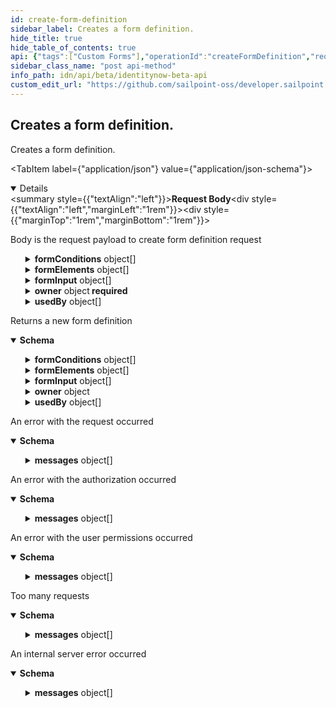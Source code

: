 ```yaml
---
id: create-form-definition
sidebar_label: Creates a form definition.
hide_title: true
hide_table_of_contents: true
api: {"tags":["Custom Forms"],"operationId":"createFormDefinition","requestBody":{"description":"Body is the request payload to create form definition request","content":{"application/json":{"schema":{"properties":{"description":{"description":"Description is the form definition description","example":"My form description","maxLength":2000,"minLength":0,"type":"string","x-go-name":"Description"},"formConditions":{"description":"FormConditions is the conditional logic that modify the form dynamically modify the form as the recipient is interacting out the form","items":{"description":"FormCondition represent a form conditional","properties":{"effects":{"description":"Effects is a list of effects","items":{"description":"ConditionEffect is the effect produced by a condition","properties":{"config":{"additionalProperties":{},"description":"Config is a arbitrary map that holds a configuration based on EffectType","example":{},"type":"object","x-go-name":"Config"},"effectType":{"description":"EffectType is the type of effect to perform when the conditions are evaluated for this logic block\nHIDE ConditionEffectTypeHide  ConditionEffectTypeHide disables validations\nSHOW ConditionEffectTypeShow  ConditionEffectTypeShow enables validations\nDISABLE ConditionEffectTypeDisable  ConditionEffectTypeDisable disables validations\nENABLE ConditionEffectTypeEnable  ConditionEffectTypeEnable enables validations\nREQUIRE ConditionEffectTypeRequire\nOPTIONAL ConditionEffectTypeOptional\nSUBMIT_MESSAGE ConditionEffectTypeSubmitMessage\nSUBMIT_NOTIFICATION ConditionEffectTypeSubmitNotification\nSET_DEFAULT_VALUE ConditionEffectTypeSetDefaultValue  ConditionEffectTypeSetDefaultValue is ignored on purpose","enum":["HIDE","SHOW","DISABLE","ENABLE","REQUIRE","OPTIONAL","SUBMIT_MESSAGE","SUBMIT_NOTIFICATION","SET_DEFAULT_VALUE"],"example":"HIDE","type":"string","x-go-enum-desc":"HIDE ConditionEffectTypeHide  ConditionEffectTypeHide disables validations\nSHOW ConditionEffectTypeShow  ConditionEffectTypeShow enables validations\nDISABLE ConditionEffectTypeDisable  ConditionEffectTypeDisable disables validations\nENABLE ConditionEffectTypeEnable  ConditionEffectTypeEnable enables validations\nREQUIRE ConditionEffectTypeRequire\nOPTIONAL ConditionEffectTypeOptional\nSUBMIT_MESSAGE ConditionEffectTypeSubmitMessage\nSUBMIT_NOTIFICATION ConditionEffectTypeSubmitNotification\nSET_DEFAULT_VALUE ConditionEffectTypeSetDefaultValue  ConditionEffectTypeSetDefaultValue is ignored on purpose","x-go-name":"EffectType"}},"type":"object","x-go-package":"github.com/sailpoint/sp-forms/domain"},"type":"array","x-go-name":"Effects"},"ruleOperator":{"description":"RuleOperator is a ConditionRuleLogicalOperatorType value\nAND ConditionRuleLogicalOperatorTypeAnd\nOR ConditionRuleLogicalOperatorTypeOr","enum":["AND","OR"],"example":"AND","type":"string","x-go-enum-desc":"AND ConditionRuleLogicalOperatorTypeAnd\nOR ConditionRuleLogicalOperatorTypeOr","x-go-name":"RuleOperator"},"rules":{"description":"Rules is a list of rules","items":{"properties":{"operator":{"description":"Operator is a ConditionRuleComparisonOperatorType value\nEQ ConditionRuleComparisonOperatorTypeEquals  ConditionRuleComparisonOperatorTypeEquals is a comparison operator, the source and target are compared for equality\nNE ConditionRuleComparisonOperatorTypeNotEquals  ConditionRuleComparisonOperatorTypeNotEquals is a comparison operator, the source and target are compared for the opposite of equality\nCO ConditionRuleComparisonOperatorTypeContains  ConditionRuleComparisonOperatorTypeContains is a comparison operator, the source is searched to see if it contains the value\nNOT_CO ConditionRuleComparisonOperatorTypeNotContains\nIN ConditionRuleComparisonOperatorTypeIncludes  ConditionRuleComparisonOperatorTypeIncludes is a comparison operator, the source will be searched if it equals any of the values\nNOT_IN ConditionRuleComparisonOperatorTypeNotIncludes\nEM ConditionRuleComparisonOperatorTypeEmpty\nNOT_EM ConditionRuleComparisonOperatorTypeNotEmpty\nSW ConditionRuleComparisonOperatorTypeStartsWith  ConditionRuleComparisonOperatorTypeStartsWith checks if a string starts with another substring of the same string, this operator is case-sensitive\nNOT_SW ConditionRuleComparisonOperatorTypeNotStartsWith\nEW ConditionRuleComparisonOperatorTypeEndsWith  ConditionRuleComparisonOperatorTypeEndsWith checks if a string ends with another substring of the same string, this operator is case-sensitive\nNOT_EW ConditionRuleComparisonOperatorTypeNotEndsWith","enum":["EQ","NE","CO","NOT_CO","IN","NOT_IN","EM","NOT_EM","SW","NOT_SW","EW","NOT_EW"],"example":"EQ","type":"string","x-go-enum-desc":"EQ ConditionRuleComparisonOperatorTypeEquals  ConditionRuleComparisonOperatorTypeEquals is a comparison operator, the source and target are compared for equality\nNE ConditionRuleComparisonOperatorTypeNotEquals  ConditionRuleComparisonOperatorTypeNotEquals is a comparison operator, the source and target are compared for the opposite of equality\nCO ConditionRuleComparisonOperatorTypeContains  ConditionRuleComparisonOperatorTypeContains is a comparison operator, the source is searched to see if it contains the value\nNOT_CO ConditionRuleComparisonOperatorTypeNotContains\nIN ConditionRuleComparisonOperatorTypeIncludes  ConditionRuleComparisonOperatorTypeIncludes is a comparison operator, the source will be searched if it equals any of the values\nNOT_IN ConditionRuleComparisonOperatorTypeNotIncludes\nEM ConditionRuleComparisonOperatorTypeEmpty\nNOT_EM ConditionRuleComparisonOperatorTypeNotEmpty\nSW ConditionRuleComparisonOperatorTypeStartsWith  ConditionRuleComparisonOperatorTypeStartsWith checks if a string starts with another substring of the same string, this operator is case-sensitive\nNOT_SW ConditionRuleComparisonOperatorTypeNotStartsWith\nEW ConditionRuleComparisonOperatorTypeEndsWith  ConditionRuleComparisonOperatorTypeEndsWith checks if a string ends with another substring of the same string, this operator is case-sensitive\nNOT_EW ConditionRuleComparisonOperatorTypeNotEndsWith","x-go-name":"Operator"},"source":{"description":"Source, if the sourceType is ConditionRuleSourceTypeInput then the source type is the name of the form input to accept. While if the sourceType is ConditionRuleSourceTypeElement\nthen source is the name of a technical key of an element to retrieve its value","example":"department","type":"string","x-go-name":"Source"},"sourceType":{"description":"SourceType defines what type of object is being selected. Either a reference to a form input (by input name), or a form element (by technical key)\nINPUT ConditionRuleSourceTypeInput\nELEMENT ConditionRuleSourceTypeElement","enum":["INPUT","ELEMENT"],"example":"ELEMENT","type":"string","x-go-enum-desc":"INPUT ConditionRuleSourceTypeInput\nELEMENT ConditionRuleSourceTypeElement","x-go-name":"SourceType"},"value":{"description":"Value is the value based on the ValueType","example":"Engineering","x-go-name":"Value"},"valueType":{"description":"ValueType is a ConditionRuleValueType type\nSTRING ConditionRuleValueTypeString  ConditionRuleValueTypeString the value field is a static string\nSTRING_LIST ConditionRuleValueTypeStringList  ConditionRuleValueTypeStringList the value field is an array of string values\nINPUT ConditionRuleValueTypeInput  ConditionRuleValueTypeInput the value field is a reference to a form input by\nELEMENT ConditionRuleValueTypeElement  ConditionRuleValueTypeElement the value field is a reference to form element (by technical key)\nLIST ConditionRuleValueTypeList\nBOOLEAN ConditionRuleValueTypeBoolean","enum":["STRING","STRING_LIST","INPUT","ELEMENT","LIST","BOOLEAN"],"example":"STRING","type":"string","x-go-enum-desc":"STRING ConditionRuleValueTypeString  ConditionRuleValueTypeString the value field is a static string\nSTRING_LIST ConditionRuleValueTypeStringList  ConditionRuleValueTypeStringList the value field is an array of string values\nINPUT ConditionRuleValueTypeInput  ConditionRuleValueTypeInput the value field is a reference to a form input by\nELEMENT ConditionRuleValueTypeElement  ConditionRuleValueTypeElement the value field is a reference to form element (by technical key)\nLIST ConditionRuleValueTypeList\nBOOLEAN ConditionRuleValueTypeBoolean","x-go-name":"ValueType"}},"type":"object","x-go-package":"github.com/sailpoint/sp-forms/domain"},"type":"array","x-go-name":"Rules"}},"type":"object","x-go-package":"github.com/sailpoint/sp-forms/domain"},"type":"array","x-go-name":"FormConditions"},"formElements":{"description":"FormElements is a list of nested form elements","items":{"properties":{"config":{"additionalProperties":{},"description":"Config is a config object","example":{"label":"Department"},"type":"object","x-go-name":"Config"},"elementType":{"description":"ElementType is a FormElementType value\nTEXT FormElementTypeText\nTOGGLE FormElementTypeToggle\nTEXTAREA FormElementTypeTextArea\nHIDDEN FormElementTypeHidden\nPHONE FormElementTypePhone\nEMAIL FormElementTypeEmail\nSELECT FormElementTypeSelect\nDATE FormElementTypeDate\nSECTION FormElementTypeSection\nCOLUMNS FormElementTypeColumns","enum":["TEXT","TOGGLE","TEXTAREA","HIDDEN","PHONE","EMAIL","SELECT","DATE","SECTION","COLUMNS"],"example":"TEXT","type":"string","x-go-enum-desc":"TEXT FormElementTypeText\nTOGGLE FormElementTypeToggle\nTEXTAREA FormElementTypeTextArea\nHIDDEN FormElementTypeHidden\nPHONE FormElementTypePhone\nEMAIL FormElementTypeEmail\nSELECT FormElementTypeSelect\nDATE FormElementTypeDate\nSECTION FormElementTypeSection\nCOLUMNS FormElementTypeColumns","x-go-name":"ElementType"},"id":{"description":"ID is a form element identifier","example":"00000000-0000-0000-0000-000000000000","type":"string","x-go-name":"ID"},"key":{"description":"Key is the technical key","example":"department","type":"string","x-go-name":"Key"},"validations":{"description":"FormElementValidationsSet is a set of FormElementValidation items","example":[{"validationType":"REQUIRED"}],"type":"object","x-go-package":"github.com/sailpoint/sp-forms/domain"}},"type":"object","x-go-package":"github.com/sailpoint/sp-forms/domain"},"type":"array","x-go-name":"FormElements"},"formInput":{"description":"FormInput is a list of form inputs that are required when creating a form-instance object","items":{"properties":{"description":{"description":"Description is the description for this form input value","example":"A single dynamic scalar value (i.e. number, string, date, etc.) that can be passed into the form for use in conditional logic","type":"string","x-go-name":"Description"},"id":{"description":"ID is a unique identifier","example":"00000000-0000-0000-0000-000000000000","type":"string","x-go-name":"ID"},"label":{"description":"Label is the name for this form input value","example":"input1","type":"string","x-go-name":"Label"},"type":{"description":"Type is a FormDefinitionInputType value\nSTRING FormDefinitionInputTypeString","enum":["STRING"],"example":"STRING","type":"string","x-go-enum-desc":"STRING FormDefinitionInputTypeString","x-go-name":"Type"}},"type":"object","x-go-package":"github.com/sailpoint/sp-forms/domain"},"type":"array","x-go-name":"FormInput"},"name":{"description":"Name is the form definition name","example":"My form","maxLength":255,"type":"string","x-go-name":"Name"},"owner":{"properties":{"id":{"description":"ID is a unique identifier","example":"00000000-0000-0000-0000-000000000000","type":"string","x-go-name":"ID"},"type":{"description":"Type is a FormOwnerType value\nIDENTITY FormOwnerTypeIdentity","enum":["IDENTITY"],"example":"IDENTITY","type":"string","x-go-enum-desc":"IDENTITY FormOwnerTypeIdentity","x-go-name":"Type"}},"type":"object","x-go-package":"github.com/sailpoint/sp-forms/domain"},"usedBy":{"description":"UsedBy is a list of objects where when any system uses a particular form it reaches out to the form service to record it is currently being used","items":{"properties":{"id":{"description":"ID is a unique identifier","example":"00000000-0000-0000-0000-000000000000","type":"string","x-go-name":"ID"},"type":{"description":"Type is a FormUsedByType value\nWORKFLOW FormUsedByTypeWorkflow\nSOURCE FormUsedByTypeSource","enum":["WORKFLOW","SOURCE"],"example":"WORKFLOW","type":"string","x-go-enum-desc":"WORKFLOW FormUsedByTypeWorkflow\nSOURCE FormUsedByTypeSource","x-go-name":"Type"}},"type":"object","x-go-package":"github.com/sailpoint/sp-forms/domain"},"type":"array","x-go-name":"UsedBy"}},"required":["name","owner"],"type":"object","x-go-package":"github.com/sailpoint/sp-forms/domain"},"example":{"name":"my form","description":"my form description","owner":{"type":"IDENTITY","id":"00000000-0000-0000-0000-000000000000"}}}},"required":false},"responses":{"201":{"description":"Returns a new form definition","content":{"application/json":{"schema":{"properties":{"created":{"description":"Created is the date the form definition was created","example":"2023-07-12T20:14:57.74486Z","format":"date-time","type":"string","x-go-name":"Created"},"description":{"description":"Description is the form definition description","example":"My form description","type":"string","x-go-name":"Description"},"formConditions":{"description":"FormConditions is the conditional logic that modify the form dynamically modify the form as the recipient is interacting out the form","items":{"description":"FormCondition represent a form conditional","properties":{"effects":{"description":"Effects is a list of effects","items":{"description":"ConditionEffect is the effect produced by a condition","properties":{"config":{"additionalProperties":{},"description":"Config is a arbitrary map that holds a configuration based on EffectType","example":{},"type":"object","x-go-name":"Config"},"effectType":{"description":"EffectType is the type of effect to perform when the conditions are evaluated for this logic block\nHIDE ConditionEffectTypeHide  ConditionEffectTypeHide disables validations\nSHOW ConditionEffectTypeShow  ConditionEffectTypeShow enables validations\nDISABLE ConditionEffectTypeDisable  ConditionEffectTypeDisable disables validations\nENABLE ConditionEffectTypeEnable  ConditionEffectTypeEnable enables validations\nREQUIRE ConditionEffectTypeRequire\nOPTIONAL ConditionEffectTypeOptional\nSUBMIT_MESSAGE ConditionEffectTypeSubmitMessage\nSUBMIT_NOTIFICATION ConditionEffectTypeSubmitNotification\nSET_DEFAULT_VALUE ConditionEffectTypeSetDefaultValue  ConditionEffectTypeSetDefaultValue is ignored on purpose","enum":["HIDE","SHOW","DISABLE","ENABLE","REQUIRE","OPTIONAL","SUBMIT_MESSAGE","SUBMIT_NOTIFICATION","SET_DEFAULT_VALUE"],"example":"HIDE","type":"string","x-go-enum-desc":"HIDE ConditionEffectTypeHide  ConditionEffectTypeHide disables validations\nSHOW ConditionEffectTypeShow  ConditionEffectTypeShow enables validations\nDISABLE ConditionEffectTypeDisable  ConditionEffectTypeDisable disables validations\nENABLE ConditionEffectTypeEnable  ConditionEffectTypeEnable enables validations\nREQUIRE ConditionEffectTypeRequire\nOPTIONAL ConditionEffectTypeOptional\nSUBMIT_MESSAGE ConditionEffectTypeSubmitMessage\nSUBMIT_NOTIFICATION ConditionEffectTypeSubmitNotification\nSET_DEFAULT_VALUE ConditionEffectTypeSetDefaultValue  ConditionEffectTypeSetDefaultValue is ignored on purpose","x-go-name":"EffectType"}},"type":"object","x-go-package":"github.com/sailpoint/sp-forms/domain"},"type":"array","x-go-name":"Effects"},"ruleOperator":{"description":"RuleOperator is a ConditionRuleLogicalOperatorType value\nAND ConditionRuleLogicalOperatorTypeAnd\nOR ConditionRuleLogicalOperatorTypeOr","enum":["AND","OR"],"example":"AND","type":"string","x-go-enum-desc":"AND ConditionRuleLogicalOperatorTypeAnd\nOR ConditionRuleLogicalOperatorTypeOr","x-go-name":"RuleOperator"},"rules":{"description":"Rules is a list of rules","items":{"properties":{"operator":{"description":"Operator is a ConditionRuleComparisonOperatorType value\nEQ ConditionRuleComparisonOperatorTypeEquals  ConditionRuleComparisonOperatorTypeEquals is a comparison operator, the source and target are compared for equality\nNE ConditionRuleComparisonOperatorTypeNotEquals  ConditionRuleComparisonOperatorTypeNotEquals is a comparison operator, the source and target are compared for the opposite of equality\nCO ConditionRuleComparisonOperatorTypeContains  ConditionRuleComparisonOperatorTypeContains is a comparison operator, the source is searched to see if it contains the value\nNOT_CO ConditionRuleComparisonOperatorTypeNotContains\nIN ConditionRuleComparisonOperatorTypeIncludes  ConditionRuleComparisonOperatorTypeIncludes is a comparison operator, the source will be searched if it equals any of the values\nNOT_IN ConditionRuleComparisonOperatorTypeNotIncludes\nEM ConditionRuleComparisonOperatorTypeEmpty\nNOT_EM ConditionRuleComparisonOperatorTypeNotEmpty\nSW ConditionRuleComparisonOperatorTypeStartsWith  ConditionRuleComparisonOperatorTypeStartsWith checks if a string starts with another substring of the same string, this operator is case-sensitive\nNOT_SW ConditionRuleComparisonOperatorTypeNotStartsWith\nEW ConditionRuleComparisonOperatorTypeEndsWith  ConditionRuleComparisonOperatorTypeEndsWith checks if a string ends with another substring of the same string, this operator is case-sensitive\nNOT_EW ConditionRuleComparisonOperatorTypeNotEndsWith","enum":["EQ","NE","CO","NOT_CO","IN","NOT_IN","EM","NOT_EM","SW","NOT_SW","EW","NOT_EW"],"example":"EQ","type":"string","x-go-enum-desc":"EQ ConditionRuleComparisonOperatorTypeEquals  ConditionRuleComparisonOperatorTypeEquals is a comparison operator, the source and target are compared for equality\nNE ConditionRuleComparisonOperatorTypeNotEquals  ConditionRuleComparisonOperatorTypeNotEquals is a comparison operator, the source and target are compared for the opposite of equality\nCO ConditionRuleComparisonOperatorTypeContains  ConditionRuleComparisonOperatorTypeContains is a comparison operator, the source is searched to see if it contains the value\nNOT_CO ConditionRuleComparisonOperatorTypeNotContains\nIN ConditionRuleComparisonOperatorTypeIncludes  ConditionRuleComparisonOperatorTypeIncludes is a comparison operator, the source will be searched if it equals any of the values\nNOT_IN ConditionRuleComparisonOperatorTypeNotIncludes\nEM ConditionRuleComparisonOperatorTypeEmpty\nNOT_EM ConditionRuleComparisonOperatorTypeNotEmpty\nSW ConditionRuleComparisonOperatorTypeStartsWith  ConditionRuleComparisonOperatorTypeStartsWith checks if a string starts with another substring of the same string, this operator is case-sensitive\nNOT_SW ConditionRuleComparisonOperatorTypeNotStartsWith\nEW ConditionRuleComparisonOperatorTypeEndsWith  ConditionRuleComparisonOperatorTypeEndsWith checks if a string ends with another substring of the same string, this operator is case-sensitive\nNOT_EW ConditionRuleComparisonOperatorTypeNotEndsWith","x-go-name":"Operator"},"source":{"description":"Source, if the sourceType is ConditionRuleSourceTypeInput then the source type is the name of the form input to accept. While if the sourceType is ConditionRuleSourceTypeElement\nthen source is the name of a technical key of an element to retrieve its value","example":"department","type":"string","x-go-name":"Source"},"sourceType":{"description":"SourceType defines what type of object is being selected. Either a reference to a form input (by input name), or a form element (by technical key)\nINPUT ConditionRuleSourceTypeInput\nELEMENT ConditionRuleSourceTypeElement","enum":["INPUT","ELEMENT"],"example":"ELEMENT","type":"string","x-go-enum-desc":"INPUT ConditionRuleSourceTypeInput\nELEMENT ConditionRuleSourceTypeElement","x-go-name":"SourceType"},"value":{"description":"Value is the value based on the ValueType","example":"Engineering","x-go-name":"Value"},"valueType":{"description":"ValueType is a ConditionRuleValueType type\nSTRING ConditionRuleValueTypeString  ConditionRuleValueTypeString the value field is a static string\nSTRING_LIST ConditionRuleValueTypeStringList  ConditionRuleValueTypeStringList the value field is an array of string values\nINPUT ConditionRuleValueTypeInput  ConditionRuleValueTypeInput the value field is a reference to a form input by\nELEMENT ConditionRuleValueTypeElement  ConditionRuleValueTypeElement the value field is a reference to form element (by technical key)\nLIST ConditionRuleValueTypeList\nBOOLEAN ConditionRuleValueTypeBoolean","enum":["STRING","STRING_LIST","INPUT","ELEMENT","LIST","BOOLEAN"],"example":"STRING","type":"string","x-go-enum-desc":"STRING ConditionRuleValueTypeString  ConditionRuleValueTypeString the value field is a static string\nSTRING_LIST ConditionRuleValueTypeStringList  ConditionRuleValueTypeStringList the value field is an array of string values\nINPUT ConditionRuleValueTypeInput  ConditionRuleValueTypeInput the value field is a reference to a form input by\nELEMENT ConditionRuleValueTypeElement  ConditionRuleValueTypeElement the value field is a reference to form element (by technical key)\nLIST ConditionRuleValueTypeList\nBOOLEAN ConditionRuleValueTypeBoolean","x-go-name":"ValueType"}},"type":"object","x-go-package":"github.com/sailpoint/sp-forms/domain"},"type":"array","x-go-name":"Rules"}},"type":"object","x-go-package":"github.com/sailpoint/sp-forms/domain"},"type":"array","x-go-name":"FormConditions"},"formElements":{"description":"FormElements is a list of nested form elements","items":{"properties":{"config":{"additionalProperties":{},"description":"Config is a config object","example":{"label":"Department"},"type":"object","x-go-name":"Config"},"elementType":{"description":"ElementType is a FormElementType value\nTEXT FormElementTypeText\nTOGGLE FormElementTypeToggle\nTEXTAREA FormElementTypeTextArea\nHIDDEN FormElementTypeHidden\nPHONE FormElementTypePhone\nEMAIL FormElementTypeEmail\nSELECT FormElementTypeSelect\nDATE FormElementTypeDate\nSECTION FormElementTypeSection\nCOLUMNS FormElementTypeColumns","enum":["TEXT","TOGGLE","TEXTAREA","HIDDEN","PHONE","EMAIL","SELECT","DATE","SECTION","COLUMNS"],"example":"TEXT","type":"string","x-go-enum-desc":"TEXT FormElementTypeText\nTOGGLE FormElementTypeToggle\nTEXTAREA FormElementTypeTextArea\nHIDDEN FormElementTypeHidden\nPHONE FormElementTypePhone\nEMAIL FormElementTypeEmail\nSELECT FormElementTypeSelect\nDATE FormElementTypeDate\nSECTION FormElementTypeSection\nCOLUMNS FormElementTypeColumns","x-go-name":"ElementType"},"id":{"description":"ID is a form element identifier","example":"00000000-0000-0000-0000-000000000000","type":"string","x-go-name":"ID"},"key":{"description":"Key is the technical key","example":"department","type":"string","x-go-name":"Key"},"validations":{"description":"FormElementValidationsSet is a set of FormElementValidation items","example":[{"validationType":"REQUIRED"}],"type":"object","x-go-package":"github.com/sailpoint/sp-forms/domain"}},"type":"object","x-go-package":"github.com/sailpoint/sp-forms/domain"},"type":"array","x-go-name":"FormElements"},"formInput":{"description":"FormInput is a list of form inputs that are required when creating a form-instance object","items":{"properties":{"description":{"description":"Description is the description for this form input value","example":"A single dynamic scalar value (i.e. number, string, date, etc.) that can be passed into the form for use in conditional logic","type":"string","x-go-name":"Description"},"id":{"description":"ID is a unique identifier","example":"00000000-0000-0000-0000-000000000000","type":"string","x-go-name":"ID"},"label":{"description":"Label is the name for this form input value","example":"input1","type":"string","x-go-name":"Label"},"type":{"description":"Type is a FormDefinitionInputType value\nSTRING FormDefinitionInputTypeString","enum":["STRING"],"example":"STRING","type":"string","x-go-enum-desc":"STRING FormDefinitionInputTypeString","x-go-name":"Type"}},"type":"object","x-go-package":"github.com/sailpoint/sp-forms/domain"},"type":"array","x-go-name":"FormInput"},"id":{"description":"FormDefinitionID is a unique guid identifying this form definition","example":"00000000-0000-0000-0000-000000000000","type":"string","x-go-name":"FormDefinitionID"},"modified":{"description":"Modified is the last date the form definition was modified","example":"2023-07-12T20:14:57.74486Z","format":"date-time","type":"string","x-go-name":"Modified"},"name":{"description":"Name is the form definition name","example":"My form","type":"string","x-go-name":"Name"},"owner":{"properties":{"id":{"description":"ID is a unique identifier","example":"00000000-0000-0000-0000-000000000000","type":"string","x-go-name":"ID"},"type":{"description":"Type is a FormOwnerType value\nIDENTITY FormOwnerTypeIdentity","enum":["IDENTITY"],"example":"IDENTITY","type":"string","x-go-enum-desc":"IDENTITY FormOwnerTypeIdentity","x-go-name":"Type"}},"type":"object","x-go-package":"github.com/sailpoint/sp-forms/domain"},"usedBy":{"description":"UsedBy is a list of objects where when any system uses a particular form it reaches out to the form service to record it is currently being used","items":{"properties":{"id":{"description":"ID is a unique identifier","example":"00000000-0000-0000-0000-000000000000","type":"string","x-go-name":"ID"},"type":{"description":"Type is a FormUsedByType value\nWORKFLOW FormUsedByTypeWorkflow\nSOURCE FormUsedByTypeSource","enum":["WORKFLOW","SOURCE"],"example":"WORKFLOW","type":"string","x-go-enum-desc":"WORKFLOW FormUsedByTypeWorkflow\nSOURCE FormUsedByTypeSource","x-go-name":"Type"}},"type":"object","x-go-package":"github.com/sailpoint/sp-forms/domain"},"type":"array","x-go-name":"UsedBy"}},"type":"object","x-go-package":"github.com/sailpoint/sp-forms/domain"}}}},"400":{"description":"An error with the request occurred","content":{"application/json":{"schema":{"type":"object","properties":{"detailCode":{"type":"string","x-go-name":"DetailCode"},"messages":{"type":"array","items":{"title":"ErrorMessage is the standard API error response message type.","type":"object","properties":{"locale":{"description":"Locale is the current Locale","example":"en-US","type":"string","x-go-name":"Locale"},"localeOrigin":{"description":"LocaleOrigin holds possible values of how the locale was selected","example":"DEFAULT","type":"string","x-go-name":"LocaleOrigin"},"text":{"description":"Text is the actual text of the error message","example":"This is an error","type":"string","x-go-name":"Text"}},"x-go-package":"github.com/sailpoint/atlas-go/atlas/web"},"x-go-name":"Messages"},"statusCode":{"type":"integer","format":"int64","x-go-name":"StatusCode"},"trackingId":{"type":"string","x-go-name":"TrackingID"}}}}}},"401":{"description":"An error with the authorization occurred","content":{"application/json":{"schema":{"type":"object","properties":{"detailCode":{"type":"string","x-go-name":"DetailCode"},"messages":{"type":"array","items":{"title":"ErrorMessage is the standard API error response message type.","type":"object","properties":{"locale":{"description":"Locale is the current Locale","example":"en-US","type":"string","x-go-name":"Locale"},"localeOrigin":{"description":"LocaleOrigin holds possible values of how the locale was selected","example":"DEFAULT","type":"string","x-go-name":"LocaleOrigin"},"text":{"description":"Text is the actual text of the error message","example":"This is an error","type":"string","x-go-name":"Text"}},"x-go-package":"github.com/sailpoint/atlas-go/atlas/web"},"x-go-name":"Messages"},"statusCode":{"type":"integer","format":"int64","x-go-name":"StatusCode"},"trackingId":{"type":"string","x-go-name":"TrackingID"}}}}}},"403":{"description":"An error with the user permissions occurred","content":{"application/json":{"schema":{"type":"object","properties":{"detailCode":{"type":"string","x-go-name":"DetailCode"},"messages":{"type":"array","items":{"title":"ErrorMessage is the standard API error response message type.","type":"object","properties":{"locale":{"description":"Locale is the current Locale","example":"en-US","type":"string","x-go-name":"Locale"},"localeOrigin":{"description":"LocaleOrigin holds possible values of how the locale was selected","example":"DEFAULT","type":"string","x-go-name":"LocaleOrigin"},"text":{"description":"Text is the actual text of the error message","example":"This is an error","type":"string","x-go-name":"Text"}},"x-go-package":"github.com/sailpoint/atlas-go/atlas/web"},"x-go-name":"Messages"},"statusCode":{"type":"integer","format":"int64","x-go-name":"StatusCode"},"trackingId":{"type":"string","x-go-name":"TrackingID"}}}}}},"429":{"description":"Too many requests","content":{"application/json":{"schema":{"title":"Error is the standard API error response type.","type":"object","properties":{"detailCode":{"description":"DetailCode is the text of the status code returned","example":"Internal Server Error","type":"string","x-go-name":"DetailCode"},"messages":{"type":"array","items":{"title":"ErrorMessage is the standard API error response message type.","type":"object","properties":{"locale":{"description":"Locale is the current Locale","example":"en-US","type":"string","x-go-name":"Locale"},"localeOrigin":{"description":"LocaleOrigin holds possible values of how the locale was selected","example":"DEFAULT","type":"string","x-go-name":"LocaleOrigin"},"text":{"description":"Text is the actual text of the error message","example":"This is an error","type":"string","x-go-name":"Text"}},"x-go-package":"github.com/sailpoint/atlas-go/atlas/web"},"x-go-name":"Messages"},"trackingId":{"description":"TrackingID is the request tracking unique identifier","example":"9cd03ef80e6a425eb6b11bdbb057cdb4","type":"string","x-go-name":"TrackingID"}},"x-go-package":"github.com/sailpoint/atlas-go/atlas/web"}}}},"500":{"description":"An internal server error occurred","content":{"application/json":{"schema":{"type":"object","properties":{"detailCode":{"type":"string","x-go-name":"DetailCode"},"messages":{"type":"array","items":{"title":"ErrorMessage is the standard API error response message type.","type":"object","properties":{"locale":{"description":"Locale is the current Locale","example":"en-US","type":"string","x-go-name":"Locale"},"localeOrigin":{"description":"LocaleOrigin holds possible values of how the locale was selected","example":"DEFAULT","type":"string","x-go-name":"LocaleOrigin"},"text":{"description":"Text is the actual text of the error message","example":"This is an error","type":"string","x-go-name":"Text"}},"x-go-package":"github.com/sailpoint/atlas-go/atlas/web"},"x-go-name":"Messages"},"statusCode":{"type":"integer","format":"int64","x-go-name":"StatusCode"},"trackingId":{"type":"string","x-go-name":"TrackingID"}}}}}}},"security":[{"oauth2":["sp:forms:manage"]}],"x-codegen-request-body-name":"Body","description":"Creates a form definition.","method":"post","path":"/form-definitions","servers":[{"url":"https://{tenant}.api.identitynow.com/beta","description":"This is the beta API server.","variables":{"tenant":{"default":"sailpoint","description":"This is the name of your tenant, typically your company's name."}}}],"securitySchemes":{"oauth2":{"type":"oauth2","description":"OAuth2 Bearer token (JWT). See [IdentityNow REST API Authentication](https://developer.sailpoint.com/idn/api/authentication) for more information.\n- Directions for generating a [personal access token](https://developer.sailpoint.com/idn/api/authentication#personal-access-tokens)\n- Directions using [client credentials flow](https://developer.sailpoint.com/idn/api/authentication#client-credentials-grant-flow)\n- Directions for using [authorization code flow](https://developer.sailpoint.com/idn/api/authentication#authorization-code-grant-flow)\n\nWhich authentication method should I choose?  See our [guide](https://developer.sailpoint.com/idn/api/authentication#which-oauth-20-grant-flow-should-i-use)\n\nLearn more about how to find your `tokenUrl` and `authorizationUrl` [in our docs](https://developer.sailpoint.com/idn/api/authentication#find-your-tenants-oauth-details)\n","flows":{"clientCredentials":{"tokenUrl":"https://tenant.api.identitynow.com/oauth/token","scopes":{"sp:scopes:default":"default scope","sp:scopes:all":"access to all scopes"}},"authorizationCode":{"authorizationUrl":"https://tenant.identitynow.com/oauth/authorize","tokenUrl":"https://tenant.api.identitynow.com/oauth/token","scopes":{"sp:scopes:default":"default scope","sp:scopes:all":"access to all scopes"}}}}},"jsonRequestBodyExample":{"description":"My form description","formConditions":[{"effects":[{"config":{},"effectType":"HIDE"}],"ruleOperator":"AND","rules":[{"operator":"EQ","source":"department","sourceType":"ELEMENT","value":"Engineering","valueType":"STRING"}]}],"formElements":[{"config":{"label":"Department"},"elementType":"TEXT","id":"00000000-0000-0000-0000-000000000000","key":"department","validations":[{"validationType":"REQUIRED"}]}],"formInput":[{"description":"A single dynamic scalar value (i.e. number, string, date, etc.) that can be passed into the form for use in conditional logic","id":"00000000-0000-0000-0000-000000000000","label":"input1","type":"STRING"}],"name":"My form","owner":{"id":"00000000-0000-0000-0000-000000000000","type":"IDENTITY"},"usedBy":[{"id":"00000000-0000-0000-0000-000000000000","type":"WORKFLOW"}]},"info":{"title":"IdentityNow Beta API","description":"Use these APIs to interact with the IdentityNow platform to achieve repeatable, automated processes with greater scalability. These APIs are in beta and are subject to change. We encourage you to join the SailPoint Developer Community forum at https://developer.sailpoint.com/discuss to connect with other developers using our APIs.","termsOfService":"https://developer.sailpoint.com/discuss/tos","contact":{"name":"Developer Relations","url":"https://developer.sailpoint.com/discuss/api-help"},"license":{"name":"MIT","url":"https://opensource.org/licenses/MIT"},"version":"3.1.0-beta"},"postman":{"name":"Creates a form definition.","description":{"type":"text/plain"},"url":{"path":["form-definitions"],"host":["{{baseUrl}}"],"query":[],"variable":[]},"header":[{"key":"Content-Type","value":"application/json"},{"key":"Accept","value":"application/json"}],"method":"POST","body":{"mode":"raw","raw":"\"\"","options":{"raw":{"language":"json"}}},"auth":{"type":"oauth2","oauth2":[]}}}
sidebar_class_name: "post api-method"
info_path: idn/api/beta/identitynow-beta-api
custom_edit_url: "https://github.com/sailpoint-oss/developer.sailpoint.com/issues/new?assignees=&labels=&template=bug-report.md&title=%5BBug%5D+Your+Bug+Report+Here Requesting changes to 'Creates a form definition.' (create-form-definition)"
---
```



## Creates a form definition.



Creates a form definition.

<MimeTabs><TabItem label={"application/json"} value={"application/json-schema"}><details style={{}} data-collapsed={false} open={true}><summary style={{"textAlign":"left"}}><strong>Request Body</strong></summary><div style={{"textAlign":"left","marginLeft":"1rem"}}><div style={{"marginTop":"1rem","marginBottom":"1rem"}}>

Body is the request payload to create form definition request

</div></div><ul style={{"marginLeft":"1rem"}}><SchemaItem collapsible={false} name={"description"} required={false} deprecated={undefined} schemaDescription={"Description is the form definition description"} schemaName={"string"} qualifierMessage={"**Possible values:** `<= 2000 characters`"} defaultValue={undefined}></SchemaItem><SchemaItem collapsible={true} className={"schemaItem"}><details style={{}}><summary style={{}}><strong>formConditions</strong><span style={{"opacity":"0.6"}}> object[]</span></summary><div style={{"marginLeft":"1rem"}}><div style={{"marginTop":".5rem","marginBottom":".5rem"}}>

FormConditions is the conditional logic that modify the form dynamically modify the form as the recipient is interacting out the form

</div><SchemaItem collapsible={true} className={"schemaItem"}><details style={{}}><summary style={{}}><strong>effects</strong><span style={{"opacity":"0.6"}}> object[]</span></summary><div style={{"marginLeft":"1rem"}}><div style={{"marginTop":".5rem","marginBottom":".5rem"}}>

Effects is a list of effects

</div><SchemaItem collapsible={true} className={"schemaItem"}><details style={{}}><summary style={{}}><strong>config</strong><span style={{"opacity":"0.6"}}> object</span></summary><div style={{"marginLeft":"1rem"}}><div style={{"marginTop":".5rem","marginBottom":".5rem"}}>

Config is a arbitrary map that holds a configuration based on EffectType

</div></div></details></SchemaItem><SchemaItem collapsible={false} name={"effectType"} required={false} deprecated={undefined} schemaDescription={"EffectType is the type of effect to perform when the conditions are evaluated for this logic block\nHIDE ConditionEffectTypeHide  ConditionEffectTypeHide disables validations\nSHOW ConditionEffectTypeShow  ConditionEffectTypeShow enables validations\nDISABLE ConditionEffectTypeDisable  ConditionEffectTypeDisable disables validations\nENABLE ConditionEffectTypeEnable  ConditionEffectTypeEnable enables validations\nREQUIRE ConditionEffectTypeRequire\nOPTIONAL ConditionEffectTypeOptional\nSUBMIT_MESSAGE ConditionEffectTypeSubmitMessage\nSUBMIT_NOTIFICATION ConditionEffectTypeSubmitNotification\nSET_DEFAULT_VALUE ConditionEffectTypeSetDefaultValue  ConditionEffectTypeSetDefaultValue is ignored on purpose"} schemaName={"string"} qualifierMessage={"**Possible values:** [`HIDE`, `SHOW`, `DISABLE`, `ENABLE`, `REQUIRE`, `OPTIONAL`, `SUBMIT_MESSAGE`, `SUBMIT_NOTIFICATION`, `SET_DEFAULT_VALUE`]"} defaultValue={undefined}></SchemaItem></div></details></SchemaItem><SchemaItem collapsible={false} name={"ruleOperator"} required={false} deprecated={undefined} schemaDescription={"RuleOperator is a ConditionRuleLogicalOperatorType value\nAND ConditionRuleLogicalOperatorTypeAnd\nOR ConditionRuleLogicalOperatorTypeOr"} schemaName={"string"} qualifierMessage={"**Possible values:** [`AND`, `OR`]"} defaultValue={undefined}></SchemaItem><SchemaItem collapsible={true} className={"schemaItem"}><details style={{}}><summary style={{}}><strong>rules</strong><span style={{"opacity":"0.6"}}> object[]</span></summary><div style={{"marginLeft":"1rem"}}><div style={{"marginTop":".5rem","marginBottom":".5rem"}}>

Rules is a list of rules

</div><SchemaItem collapsible={false} name={"operator"} required={false} deprecated={undefined} schemaDescription={"Operator is a ConditionRuleComparisonOperatorType value\nEQ ConditionRuleComparisonOperatorTypeEquals  ConditionRuleComparisonOperatorTypeEquals is a comparison operator, the source and target are compared for equality\nNE ConditionRuleComparisonOperatorTypeNotEquals  ConditionRuleComparisonOperatorTypeNotEquals is a comparison operator, the source and target are compared for the opposite of equality\nCO ConditionRuleComparisonOperatorTypeContains  ConditionRuleComparisonOperatorTypeContains is a comparison operator, the source is searched to see if it contains the value\nNOT_CO ConditionRuleComparisonOperatorTypeNotContains\nIN ConditionRuleComparisonOperatorTypeIncludes  ConditionRuleComparisonOperatorTypeIncludes is a comparison operator, the source will be searched if it equals any of the values\nNOT_IN ConditionRuleComparisonOperatorTypeNotIncludes\nEM ConditionRuleComparisonOperatorTypeEmpty\nNOT_EM ConditionRuleComparisonOperatorTypeNotEmpty\nSW ConditionRuleComparisonOperatorTypeStartsWith  ConditionRuleComparisonOperatorTypeStartsWith checks if a string starts with another substring of the same string, this operator is case-sensitive\nNOT_SW ConditionRuleComparisonOperatorTypeNotStartsWith\nEW ConditionRuleComparisonOperatorTypeEndsWith  ConditionRuleComparisonOperatorTypeEndsWith checks if a string ends with another substring of the same string, this operator is case-sensitive\nNOT_EW ConditionRuleComparisonOperatorTypeNotEndsWith"} schemaName={"string"} qualifierMessage={"**Possible values:** [`EQ`, `NE`, `CO`, `NOT_CO`, `IN`, `NOT_IN`, `EM`, `NOT_EM`, `SW`, `NOT_SW`, `EW`, `NOT_EW`]"} defaultValue={undefined}></SchemaItem><SchemaItem collapsible={false} name={"source"} required={false} deprecated={undefined} schemaDescription={"Source, if the sourceType is ConditionRuleSourceTypeInput then the source type is the name of the form input to accept. While if the sourceType is ConditionRuleSourceTypeElement\nthen source is the name of a technical key of an element to retrieve its value"} schemaName={"string"} qualifierMessage={undefined} defaultValue={undefined}></SchemaItem><SchemaItem collapsible={false} name={"sourceType"} required={false} deprecated={undefined} schemaDescription={"SourceType defines what type of object is being selected. Either a reference to a form input (by input name), or a form element (by technical key)\nINPUT ConditionRuleSourceTypeInput\nELEMENT ConditionRuleSourceTypeElement"} schemaName={"string"} qualifierMessage={"**Possible values:** [`INPUT`, `ELEMENT`]"} defaultValue={undefined}></SchemaItem><SchemaItem collapsible={false} name={"value"} required={false} deprecated={undefined} schemaDescription={"Value is the value based on the ValueType"} schemaName={""} qualifierMessage={undefined} defaultValue={undefined}></SchemaItem><SchemaItem collapsible={false} name={"valueType"} required={false} deprecated={undefined} schemaDescription={"ValueType is a ConditionRuleValueType type\nSTRING ConditionRuleValueTypeString  ConditionRuleValueTypeString the value field is a static string\nSTRING_LIST ConditionRuleValueTypeStringList  ConditionRuleValueTypeStringList the value field is an array of string values\nINPUT ConditionRuleValueTypeInput  ConditionRuleValueTypeInput the value field is a reference to a form input by\nELEMENT ConditionRuleValueTypeElement  ConditionRuleValueTypeElement the value field is a reference to form element (by technical key)\nLIST ConditionRuleValueTypeList\nBOOLEAN ConditionRuleValueTypeBoolean"} schemaName={"string"} qualifierMessage={"**Possible values:** [`STRING`, `STRING_LIST`, `INPUT`, `ELEMENT`, `LIST`, `BOOLEAN`]"} defaultValue={undefined}></SchemaItem></div></details></SchemaItem></div></details></SchemaItem><SchemaItem collapsible={true} className={"schemaItem"}><details style={{}}><summary style={{}}><strong>formElements</strong><span style={{"opacity":"0.6"}}> object[]</span></summary><div style={{"marginLeft":"1rem"}}><div style={{"marginTop":".5rem","marginBottom":".5rem"}}>

FormElements is a list of nested form elements

</div><SchemaItem collapsible={true} className={"schemaItem"}><details style={{}}><summary style={{}}><strong>config</strong><span style={{"opacity":"0.6"}}> object</span></summary><div style={{"marginLeft":"1rem"}}><div style={{"marginTop":".5rem","marginBottom":".5rem"}}>

Config is a config object

</div></div></details></SchemaItem><SchemaItem collapsible={false} name={"elementType"} required={false} deprecated={undefined} schemaDescription={"ElementType is a FormElementType value\nTEXT FormElementTypeText\nTOGGLE FormElementTypeToggle\nTEXTAREA FormElementTypeTextArea\nHIDDEN FormElementTypeHidden\nPHONE FormElementTypePhone\nEMAIL FormElementTypeEmail\nSELECT FormElementTypeSelect\nDATE FormElementTypeDate\nSECTION FormElementTypeSection\nCOLUMNS FormElementTypeColumns"} schemaName={"string"} qualifierMessage={"**Possible values:** [`TEXT`, `TOGGLE`, `TEXTAREA`, `HIDDEN`, `PHONE`, `EMAIL`, `SELECT`, `DATE`, `SECTION`, `COLUMNS`]"} defaultValue={undefined}></SchemaItem><SchemaItem collapsible={false} name={"id"} required={false} deprecated={undefined} schemaDescription={"ID is a form element identifier"} schemaName={"string"} qualifierMessage={undefined} defaultValue={undefined}></SchemaItem><SchemaItem collapsible={false} name={"key"} required={false} deprecated={undefined} schemaDescription={"Key is the technical key"} schemaName={"string"} qualifierMessage={undefined} defaultValue={undefined}></SchemaItem><SchemaItem collapsible={false} name={"validations"} required={false} deprecated={undefined} schemaDescription={"FormElementValidationsSet is a set of FormElementValidation items"} schemaName={"object"} qualifierMessage={undefined} defaultValue={undefined}></SchemaItem></div></details></SchemaItem><SchemaItem collapsible={true} className={"schemaItem"}><details style={{}}><summary style={{}}><strong>formInput</strong><span style={{"opacity":"0.6"}}> object[]</span></summary><div style={{"marginLeft":"1rem"}}><div style={{"marginTop":".5rem","marginBottom":".5rem"}}>

FormInput is a list of form inputs that are required when creating a form-instance object

</div><SchemaItem collapsible={false} name={"description"} required={false} deprecated={undefined} schemaDescription={"Description is the description for this form input value"} schemaName={"string"} qualifierMessage={undefined} defaultValue={undefined}></SchemaItem><SchemaItem collapsible={false} name={"id"} required={false} deprecated={undefined} schemaDescription={"ID is a unique identifier"} schemaName={"string"} qualifierMessage={undefined} defaultValue={undefined}></SchemaItem><SchemaItem collapsible={false} name={"label"} required={false} deprecated={undefined} schemaDescription={"Label is the name for this form input value"} schemaName={"string"} qualifierMessage={undefined} defaultValue={undefined}></SchemaItem><SchemaItem collapsible={false} name={"type"} required={false} deprecated={undefined} schemaDescription={"Type is a FormDefinitionInputType value\nSTRING FormDefinitionInputTypeString"} schemaName={"string"} qualifierMessage={"**Possible values:** [`STRING`]"} defaultValue={undefined}></SchemaItem></div></details></SchemaItem><SchemaItem collapsible={false} name={"name"} required={true} deprecated={undefined} schemaDescription={"Name is the form definition name"} schemaName={"string"} qualifierMessage={"**Possible values:** `<= 255 characters`"} defaultValue={undefined}></SchemaItem><SchemaItem collapsible={true} className={"schemaItem"}><details style={{}}><summary style={{}}><strong>owner</strong><span style={{"opacity":"0.6"}}> object</span><strong style={{"fontSize":"var(--ifm-code-font-size)","color":"var(--openapi-required)"}}> required</strong></summary><div style={{"marginLeft":"1rem"}}><SchemaItem collapsible={false} name={"id"} required={false} deprecated={undefined} schemaDescription={"ID is a unique identifier"} schemaName={"string"} qualifierMessage={undefined} defaultValue={undefined}></SchemaItem><SchemaItem collapsible={false} name={"type"} required={false} deprecated={undefined} schemaDescription={"Type is a FormOwnerType value\nIDENTITY FormOwnerTypeIdentity"} schemaName={"string"} qualifierMessage={"**Possible values:** [`IDENTITY`]"} defaultValue={undefined}></SchemaItem></div></details></SchemaItem><SchemaItem collapsible={true} className={"schemaItem"}><details style={{}}><summary style={{}}><strong>usedBy</strong><span style={{"opacity":"0.6"}}> object[]</span></summary><div style={{"marginLeft":"1rem"}}><div style={{"marginTop":".5rem","marginBottom":".5rem"}}>

UsedBy is a list of objects where when any system uses a particular form it reaches out to the form service to record it is currently being used

</div><SchemaItem collapsible={false} name={"id"} required={false} deprecated={undefined} schemaDescription={"ID is a unique identifier"} schemaName={"string"} qualifierMessage={undefined} defaultValue={undefined}></SchemaItem><SchemaItem collapsible={false} name={"type"} required={false} deprecated={undefined} schemaDescription={"Type is a FormUsedByType value\nWORKFLOW FormUsedByTypeWorkflow\nSOURCE FormUsedByTypeSource"} schemaName={"string"} qualifierMessage={"**Possible values:** [`WORKFLOW`, `SOURCE`]"} defaultValue={undefined}></SchemaItem></div></details></SchemaItem></ul></details></TabItem></MimeTabs><div><ApiTabs><TabItem label={"201"} value={"201"}><div>

Returns a new form definition

</div><div><MimeTabs schemaType={"response"}><TabItem label={"application/json"} value={"application/json"}><SchemaTabs><TabItem label={"Schema"} value={"Schema"}><details style={{}} data-collapsed={false} open={true}><summary style={{"textAlign":"left"}}><strong>Schema</strong></summary><div style={{"textAlign":"left","marginLeft":"1rem"}}></div><ul style={{"marginLeft":"1rem"}}><SchemaItem collapsible={false} name={"created"} required={false} deprecated={undefined} schemaDescription={"Created is the date the form definition was created"} schemaName={"date-time"} qualifierMessage={undefined} defaultValue={undefined}></SchemaItem><SchemaItem collapsible={false} name={"description"} required={false} deprecated={undefined} schemaDescription={"Description is the form definition description"} schemaName={"string"} qualifierMessage={undefined} defaultValue={undefined}></SchemaItem><SchemaItem collapsible={true} className={"schemaItem"}><details style={{}}><summary style={{}}><strong>formConditions</strong><span style={{"opacity":"0.6"}}> object[]</span></summary><div style={{"marginLeft":"1rem"}}><div style={{"marginTop":".5rem","marginBottom":".5rem"}}>

FormConditions is the conditional logic that modify the form dynamically modify the form as the recipient is interacting out the form

</div><SchemaItem collapsible={true} className={"schemaItem"}><details style={{}}><summary style={{}}><strong>effects</strong><span style={{"opacity":"0.6"}}> object[]</span></summary><div style={{"marginLeft":"1rem"}}><div style={{"marginTop":".5rem","marginBottom":".5rem"}}>

Effects is a list of effects

</div><SchemaItem collapsible={true} className={"schemaItem"}><details style={{}}><summary style={{}}><strong>config</strong><span style={{"opacity":"0.6"}}> object</span></summary><div style={{"marginLeft":"1rem"}}><div style={{"marginTop":".5rem","marginBottom":".5rem"}}>

Config is a arbitrary map that holds a configuration based on EffectType

</div></div></details></SchemaItem><SchemaItem collapsible={false} name={"effectType"} required={false} deprecated={undefined} schemaDescription={"EffectType is the type of effect to perform when the conditions are evaluated for this logic block\nHIDE ConditionEffectTypeHide  ConditionEffectTypeHide disables validations\nSHOW ConditionEffectTypeShow  ConditionEffectTypeShow enables validations\nDISABLE ConditionEffectTypeDisable  ConditionEffectTypeDisable disables validations\nENABLE ConditionEffectTypeEnable  ConditionEffectTypeEnable enables validations\nREQUIRE ConditionEffectTypeRequire\nOPTIONAL ConditionEffectTypeOptional\nSUBMIT_MESSAGE ConditionEffectTypeSubmitMessage\nSUBMIT_NOTIFICATION ConditionEffectTypeSubmitNotification\nSET_DEFAULT_VALUE ConditionEffectTypeSetDefaultValue  ConditionEffectTypeSetDefaultValue is ignored on purpose"} schemaName={"string"} qualifierMessage={"**Possible values:** [`HIDE`, `SHOW`, `DISABLE`, `ENABLE`, `REQUIRE`, `OPTIONAL`, `SUBMIT_MESSAGE`, `SUBMIT_NOTIFICATION`, `SET_DEFAULT_VALUE`]"} defaultValue={undefined}></SchemaItem></div></details></SchemaItem><SchemaItem collapsible={false} name={"ruleOperator"} required={false} deprecated={undefined} schemaDescription={"RuleOperator is a ConditionRuleLogicalOperatorType value\nAND ConditionRuleLogicalOperatorTypeAnd\nOR ConditionRuleLogicalOperatorTypeOr"} schemaName={"string"} qualifierMessage={"**Possible values:** [`AND`, `OR`]"} defaultValue={undefined}></SchemaItem><SchemaItem collapsible={true} className={"schemaItem"}><details style={{}}><summary style={{}}><strong>rules</strong><span style={{"opacity":"0.6"}}> object[]</span></summary><div style={{"marginLeft":"1rem"}}><div style={{"marginTop":".5rem","marginBottom":".5rem"}}>

Rules is a list of rules

</div><SchemaItem collapsible={false} name={"operator"} required={false} deprecated={undefined} schemaDescription={"Operator is a ConditionRuleComparisonOperatorType value\nEQ ConditionRuleComparisonOperatorTypeEquals  ConditionRuleComparisonOperatorTypeEquals is a comparison operator, the source and target are compared for equality\nNE ConditionRuleComparisonOperatorTypeNotEquals  ConditionRuleComparisonOperatorTypeNotEquals is a comparison operator, the source and target are compared for the opposite of equality\nCO ConditionRuleComparisonOperatorTypeContains  ConditionRuleComparisonOperatorTypeContains is a comparison operator, the source is searched to see if it contains the value\nNOT_CO ConditionRuleComparisonOperatorTypeNotContains\nIN ConditionRuleComparisonOperatorTypeIncludes  ConditionRuleComparisonOperatorTypeIncludes is a comparison operator, the source will be searched if it equals any of the values\nNOT_IN ConditionRuleComparisonOperatorTypeNotIncludes\nEM ConditionRuleComparisonOperatorTypeEmpty\nNOT_EM ConditionRuleComparisonOperatorTypeNotEmpty\nSW ConditionRuleComparisonOperatorTypeStartsWith  ConditionRuleComparisonOperatorTypeStartsWith checks if a string starts with another substring of the same string, this operator is case-sensitive\nNOT_SW ConditionRuleComparisonOperatorTypeNotStartsWith\nEW ConditionRuleComparisonOperatorTypeEndsWith  ConditionRuleComparisonOperatorTypeEndsWith checks if a string ends with another substring of the same string, this operator is case-sensitive\nNOT_EW ConditionRuleComparisonOperatorTypeNotEndsWith"} schemaName={"string"} qualifierMessage={"**Possible values:** [`EQ`, `NE`, `CO`, `NOT_CO`, `IN`, `NOT_IN`, `EM`, `NOT_EM`, `SW`, `NOT_SW`, `EW`, `NOT_EW`]"} defaultValue={undefined}></SchemaItem><SchemaItem collapsible={false} name={"source"} required={false} deprecated={undefined} schemaDescription={"Source, if the sourceType is ConditionRuleSourceTypeInput then the source type is the name of the form input to accept. While if the sourceType is ConditionRuleSourceTypeElement\nthen source is the name of a technical key of an element to retrieve its value"} schemaName={"string"} qualifierMessage={undefined} defaultValue={undefined}></SchemaItem><SchemaItem collapsible={false} name={"sourceType"} required={false} deprecated={undefined} schemaDescription={"SourceType defines what type of object is being selected. Either a reference to a form input (by input name), or a form element (by technical key)\nINPUT ConditionRuleSourceTypeInput\nELEMENT ConditionRuleSourceTypeElement"} schemaName={"string"} qualifierMessage={"**Possible values:** [`INPUT`, `ELEMENT`]"} defaultValue={undefined}></SchemaItem><SchemaItem collapsible={false} name={"value"} required={false} deprecated={undefined} schemaDescription={"Value is the value based on the ValueType"} schemaName={""} qualifierMessage={undefined} defaultValue={undefined}></SchemaItem><SchemaItem collapsible={false} name={"valueType"} required={false} deprecated={undefined} schemaDescription={"ValueType is a ConditionRuleValueType type\nSTRING ConditionRuleValueTypeString  ConditionRuleValueTypeString the value field is a static string\nSTRING_LIST ConditionRuleValueTypeStringList  ConditionRuleValueTypeStringList the value field is an array of string values\nINPUT ConditionRuleValueTypeInput  ConditionRuleValueTypeInput the value field is a reference to a form input by\nELEMENT ConditionRuleValueTypeElement  ConditionRuleValueTypeElement the value field is a reference to form element (by technical key)\nLIST ConditionRuleValueTypeList\nBOOLEAN ConditionRuleValueTypeBoolean"} schemaName={"string"} qualifierMessage={"**Possible values:** [`STRING`, `STRING_LIST`, `INPUT`, `ELEMENT`, `LIST`, `BOOLEAN`]"} defaultValue={undefined}></SchemaItem></div></details></SchemaItem></div></details></SchemaItem><SchemaItem collapsible={true} className={"schemaItem"}><details style={{}}><summary style={{}}><strong>formElements</strong><span style={{"opacity":"0.6"}}> object[]</span></summary><div style={{"marginLeft":"1rem"}}><div style={{"marginTop":".5rem","marginBottom":".5rem"}}>

FormElements is a list of nested form elements

</div><SchemaItem collapsible={true} className={"schemaItem"}><details style={{}}><summary style={{}}><strong>config</strong><span style={{"opacity":"0.6"}}> object</span></summary><div style={{"marginLeft":"1rem"}}><div style={{"marginTop":".5rem","marginBottom":".5rem"}}>

Config is a config object

</div></div></details></SchemaItem><SchemaItem collapsible={false} name={"elementType"} required={false} deprecated={undefined} schemaDescription={"ElementType is a FormElementType value\nTEXT FormElementTypeText\nTOGGLE FormElementTypeToggle\nTEXTAREA FormElementTypeTextArea\nHIDDEN FormElementTypeHidden\nPHONE FormElementTypePhone\nEMAIL FormElementTypeEmail\nSELECT FormElementTypeSelect\nDATE FormElementTypeDate\nSECTION FormElementTypeSection\nCOLUMNS FormElementTypeColumns"} schemaName={"string"} qualifierMessage={"**Possible values:** [`TEXT`, `TOGGLE`, `TEXTAREA`, `HIDDEN`, `PHONE`, `EMAIL`, `SELECT`, `DATE`, `SECTION`, `COLUMNS`]"} defaultValue={undefined}></SchemaItem><SchemaItem collapsible={false} name={"id"} required={false} deprecated={undefined} schemaDescription={"ID is a form element identifier"} schemaName={"string"} qualifierMessage={undefined} defaultValue={undefined}></SchemaItem><SchemaItem collapsible={false} name={"key"} required={false} deprecated={undefined} schemaDescription={"Key is the technical key"} schemaName={"string"} qualifierMessage={undefined} defaultValue={undefined}></SchemaItem><SchemaItem collapsible={false} name={"validations"} required={false} deprecated={undefined} schemaDescription={"FormElementValidationsSet is a set of FormElementValidation items"} schemaName={"object"} qualifierMessage={undefined} defaultValue={undefined}></SchemaItem></div></details></SchemaItem><SchemaItem collapsible={true} className={"schemaItem"}><details style={{}}><summary style={{}}><strong>formInput</strong><span style={{"opacity":"0.6"}}> object[]</span></summary><div style={{"marginLeft":"1rem"}}><div style={{"marginTop":".5rem","marginBottom":".5rem"}}>

FormInput is a list of form inputs that are required when creating a form-instance object

</div><SchemaItem collapsible={false} name={"description"} required={false} deprecated={undefined} schemaDescription={"Description is the description for this form input value"} schemaName={"string"} qualifierMessage={undefined} defaultValue={undefined}></SchemaItem><SchemaItem collapsible={false} name={"id"} required={false} deprecated={undefined} schemaDescription={"ID is a unique identifier"} schemaName={"string"} qualifierMessage={undefined} defaultValue={undefined}></SchemaItem><SchemaItem collapsible={false} name={"label"} required={false} deprecated={undefined} schemaDescription={"Label is the name for this form input value"} schemaName={"string"} qualifierMessage={undefined} defaultValue={undefined}></SchemaItem><SchemaItem collapsible={false} name={"type"} required={false} deprecated={undefined} schemaDescription={"Type is a FormDefinitionInputType value\nSTRING FormDefinitionInputTypeString"} schemaName={"string"} qualifierMessage={"**Possible values:** [`STRING`]"} defaultValue={undefined}></SchemaItem></div></details></SchemaItem><SchemaItem collapsible={false} name={"id"} required={false} deprecated={undefined} schemaDescription={"FormDefinitionID is a unique guid identifying this form definition"} schemaName={"string"} qualifierMessage={undefined} defaultValue={undefined}></SchemaItem><SchemaItem collapsible={false} name={"modified"} required={false} deprecated={undefined} schemaDescription={"Modified is the last date the form definition was modified"} schemaName={"date-time"} qualifierMessage={undefined} defaultValue={undefined}></SchemaItem><SchemaItem collapsible={false} name={"name"} required={false} deprecated={undefined} schemaDescription={"Name is the form definition name"} schemaName={"string"} qualifierMessage={undefined} defaultValue={undefined}></SchemaItem><SchemaItem collapsible={true} className={"schemaItem"}><details style={{}}><summary style={{}}><strong>owner</strong><span style={{"opacity":"0.6"}}> object</span></summary><div style={{"marginLeft":"1rem"}}><SchemaItem collapsible={false} name={"id"} required={false} deprecated={undefined} schemaDescription={"ID is a unique identifier"} schemaName={"string"} qualifierMessage={undefined} defaultValue={undefined}></SchemaItem><SchemaItem collapsible={false} name={"type"} required={false} deprecated={undefined} schemaDescription={"Type is a FormOwnerType value\nIDENTITY FormOwnerTypeIdentity"} schemaName={"string"} qualifierMessage={"**Possible values:** [`IDENTITY`]"} defaultValue={undefined}></SchemaItem></div></details></SchemaItem><SchemaItem collapsible={true} className={"schemaItem"}><details style={{}}><summary style={{}}><strong>usedBy</strong><span style={{"opacity":"0.6"}}> object[]</span></summary><div style={{"marginLeft":"1rem"}}><div style={{"marginTop":".5rem","marginBottom":".5rem"}}>

UsedBy is a list of objects where when any system uses a particular form it reaches out to the form service to record it is currently being used

</div><SchemaItem collapsible={false} name={"id"} required={false} deprecated={undefined} schemaDescription={"ID is a unique identifier"} schemaName={"string"} qualifierMessage={undefined} defaultValue={undefined}></SchemaItem><SchemaItem collapsible={false} name={"type"} required={false} deprecated={undefined} schemaDescription={"Type is a FormUsedByType value\nWORKFLOW FormUsedByTypeWorkflow\nSOURCE FormUsedByTypeSource"} schemaName={"string"} qualifierMessage={"**Possible values:** [`WORKFLOW`, `SOURCE`]"} defaultValue={undefined}></SchemaItem></div></details></SchemaItem></ul></details></TabItem><TabItem label={"Example (from schema)"} value={"Example (from schema)"}><ResponseSamples responseExample={"{\n  \"created\": \"2023-07-12T20:14:57.74486Z\",\n  \"description\": \"My form description\",\n  \"formConditions\": [\n    {\n      \"effects\": [\n        {\n          \"config\": {},\n          \"effectType\": \"HIDE\"\n        }\n      ],\n      \"ruleOperator\": \"AND\",\n      \"rules\": [\n        {\n          \"operator\": \"EQ\",\n          \"source\": \"department\",\n          \"sourceType\": \"ELEMENT\",\n          \"value\": \"Engineering\",\n          \"valueType\": \"STRING\"\n        }\n      ]\n    }\n  ],\n  \"formElements\": [\n    {\n      \"config\": {\n        \"label\": \"Department\"\n      },\n      \"elementType\": \"TEXT\",\n      \"id\": \"00000000-0000-0000-0000-000000000000\",\n      \"key\": \"department\",\n      \"validations\": [\n        {\n          \"validationType\": \"REQUIRED\"\n        }\n      ]\n    }\n  ],\n  \"formInput\": [\n    {\n      \"description\": \"A single dynamic scalar value (i.e. number, string, date, etc.) that can be passed into the form for use in conditional logic\",\n      \"id\": \"00000000-0000-0000-0000-000000000000\",\n      \"label\": \"input1\",\n      \"type\": \"STRING\"\n    }\n  ],\n  \"id\": \"00000000-0000-0000-0000-000000000000\",\n  \"modified\": \"2023-07-12T20:14:57.74486Z\",\n  \"name\": \"My form\",\n  \"owner\": {\n    \"id\": \"00000000-0000-0000-0000-000000000000\",\n    \"type\": \"IDENTITY\"\n  },\n  \"usedBy\": [\n    {\n      \"id\": \"00000000-0000-0000-0000-000000000000\",\n      \"type\": \"WORKFLOW\"\n    }\n  ]\n}"} language={"json"}></ResponseSamples></TabItem></SchemaTabs></TabItem></MimeTabs></div></TabItem><TabItem label={"400"} value={"400"}><div>

An error with the request occurred

</div><div><MimeTabs schemaType={"response"}><TabItem label={"application/json"} value={"application/json"}><SchemaTabs><TabItem label={"Schema"} value={"Schema"}><details style={{}} data-collapsed={false} open={true}><summary style={{"textAlign":"left"}}><strong>Schema</strong></summary><div style={{"textAlign":"left","marginLeft":"1rem"}}></div><ul style={{"marginLeft":"1rem"}}><SchemaItem collapsible={false} name={"detailCode"} required={false} deprecated={undefined} schemaDescription={undefined} schemaName={"string"} qualifierMessage={undefined} defaultValue={undefined}></SchemaItem><SchemaItem collapsible={true} className={"schemaItem"}><details style={{}}><summary style={{}}><strong>messages</strong><span style={{"opacity":"0.6"}}> object[]</span></summary><div style={{"marginLeft":"1rem"}}><SchemaItem collapsible={false} name={"locale"} required={false} deprecated={undefined} schemaDescription={"Locale is the current Locale"} schemaName={"string"} qualifierMessage={undefined} defaultValue={undefined}></SchemaItem><SchemaItem collapsible={false} name={"localeOrigin"} required={false} deprecated={undefined} schemaDescription={"LocaleOrigin holds possible values of how the locale was selected"} schemaName={"string"} qualifierMessage={undefined} defaultValue={undefined}></SchemaItem><SchemaItem collapsible={false} name={"text"} required={false} deprecated={undefined} schemaDescription={"Text is the actual text of the error message"} schemaName={"string"} qualifierMessage={undefined} defaultValue={undefined}></SchemaItem></div></details></SchemaItem><SchemaItem collapsible={false} name={"statusCode"} required={false} deprecated={undefined} schemaDescription={undefined} schemaName={"int64"} qualifierMessage={undefined} defaultValue={undefined}></SchemaItem><SchemaItem collapsible={false} name={"trackingId"} required={false} deprecated={undefined} schemaDescription={undefined} schemaName={"string"} qualifierMessage={undefined} defaultValue={undefined}></SchemaItem></ul></details></TabItem><TabItem label={"Example (from schema)"} value={"Example (from schema)"}><ResponseSamples responseExample={"{\n  \"detailCode\": \"string\",\n  \"messages\": [\n    {\n      \"locale\": \"en-US\",\n      \"localeOrigin\": \"DEFAULT\",\n      \"text\": \"This is an error\"\n    }\n  ],\n  \"statusCode\": 0,\n  \"trackingId\": \"string\"\n}"} language={"json"}></ResponseSamples></TabItem></SchemaTabs></TabItem></MimeTabs></div></TabItem><TabItem label={"401"} value={"401"}><div>

An error with the authorization occurred

</div><div><MimeTabs schemaType={"response"}><TabItem label={"application/json"} value={"application/json"}><SchemaTabs><TabItem label={"Schema"} value={"Schema"}><details style={{}} data-collapsed={false} open={true}><summary style={{"textAlign":"left"}}><strong>Schema</strong></summary><div style={{"textAlign":"left","marginLeft":"1rem"}}></div><ul style={{"marginLeft":"1rem"}}><SchemaItem collapsible={false} name={"detailCode"} required={false} deprecated={undefined} schemaDescription={undefined} schemaName={"string"} qualifierMessage={undefined} defaultValue={undefined}></SchemaItem><SchemaItem collapsible={true} className={"schemaItem"}><details style={{}}><summary style={{}}><strong>messages</strong><span style={{"opacity":"0.6"}}> object[]</span></summary><div style={{"marginLeft":"1rem"}}><SchemaItem collapsible={false} name={"locale"} required={false} deprecated={undefined} schemaDescription={"Locale is the current Locale"} schemaName={"string"} qualifierMessage={undefined} defaultValue={undefined}></SchemaItem><SchemaItem collapsible={false} name={"localeOrigin"} required={false} deprecated={undefined} schemaDescription={"LocaleOrigin holds possible values of how the locale was selected"} schemaName={"string"} qualifierMessage={undefined} defaultValue={undefined}></SchemaItem><SchemaItem collapsible={false} name={"text"} required={false} deprecated={undefined} schemaDescription={"Text is the actual text of the error message"} schemaName={"string"} qualifierMessage={undefined} defaultValue={undefined}></SchemaItem></div></details></SchemaItem><SchemaItem collapsible={false} name={"statusCode"} required={false} deprecated={undefined} schemaDescription={undefined} schemaName={"int64"} qualifierMessage={undefined} defaultValue={undefined}></SchemaItem><SchemaItem collapsible={false} name={"trackingId"} required={false} deprecated={undefined} schemaDescription={undefined} schemaName={"string"} qualifierMessage={undefined} defaultValue={undefined}></SchemaItem></ul></details></TabItem><TabItem label={"Example (from schema)"} value={"Example (from schema)"}><ResponseSamples responseExample={"{\n  \"detailCode\": \"string\",\n  \"messages\": [\n    {\n      \"locale\": \"en-US\",\n      \"localeOrigin\": \"DEFAULT\",\n      \"text\": \"This is an error\"\n    }\n  ],\n  \"statusCode\": 0,\n  \"trackingId\": \"string\"\n}"} language={"json"}></ResponseSamples></TabItem></SchemaTabs></TabItem></MimeTabs></div></TabItem><TabItem label={"403"} value={"403"}><div>

An error with the user permissions occurred

</div><div><MimeTabs schemaType={"response"}><TabItem label={"application/json"} value={"application/json"}><SchemaTabs><TabItem label={"Schema"} value={"Schema"}><details style={{}} data-collapsed={false} open={true}><summary style={{"textAlign":"left"}}><strong>Schema</strong></summary><div style={{"textAlign":"left","marginLeft":"1rem"}}></div><ul style={{"marginLeft":"1rem"}}><SchemaItem collapsible={false} name={"detailCode"} required={false} deprecated={undefined} schemaDescription={undefined} schemaName={"string"} qualifierMessage={undefined} defaultValue={undefined}></SchemaItem><SchemaItem collapsible={true} className={"schemaItem"}><details style={{}}><summary style={{}}><strong>messages</strong><span style={{"opacity":"0.6"}}> object[]</span></summary><div style={{"marginLeft":"1rem"}}><SchemaItem collapsible={false} name={"locale"} required={false} deprecated={undefined} schemaDescription={"Locale is the current Locale"} schemaName={"string"} qualifierMessage={undefined} defaultValue={undefined}></SchemaItem><SchemaItem collapsible={false} name={"localeOrigin"} required={false} deprecated={undefined} schemaDescription={"LocaleOrigin holds possible values of how the locale was selected"} schemaName={"string"} qualifierMessage={undefined} defaultValue={undefined}></SchemaItem><SchemaItem collapsible={false} name={"text"} required={false} deprecated={undefined} schemaDescription={"Text is the actual text of the error message"} schemaName={"string"} qualifierMessage={undefined} defaultValue={undefined}></SchemaItem></div></details></SchemaItem><SchemaItem collapsible={false} name={"statusCode"} required={false} deprecated={undefined} schemaDescription={undefined} schemaName={"int64"} qualifierMessage={undefined} defaultValue={undefined}></SchemaItem><SchemaItem collapsible={false} name={"trackingId"} required={false} deprecated={undefined} schemaDescription={undefined} schemaName={"string"} qualifierMessage={undefined} defaultValue={undefined}></SchemaItem></ul></details></TabItem><TabItem label={"Example (from schema)"} value={"Example (from schema)"}><ResponseSamples responseExample={"{\n  \"detailCode\": \"string\",\n  \"messages\": [\n    {\n      \"locale\": \"en-US\",\n      \"localeOrigin\": \"DEFAULT\",\n      \"text\": \"This is an error\"\n    }\n  ],\n  \"statusCode\": 0,\n  \"trackingId\": \"string\"\n}"} language={"json"}></ResponseSamples></TabItem></SchemaTabs></TabItem></MimeTabs></div></TabItem><TabItem label={"429"} value={"429"}><div>

Too many requests

</div><div><MimeTabs schemaType={"response"}><TabItem label={"application/json"} value={"application/json"}><SchemaTabs><TabItem label={"Schema"} value={"Schema"}><details style={{}} data-collapsed={false} open={true}><summary style={{"textAlign":"left"}}><strong>Schema</strong></summary><div style={{"textAlign":"left","marginLeft":"1rem"}}></div><ul style={{"marginLeft":"1rem"}}><SchemaItem collapsible={false} name={"detailCode"} required={false} deprecated={undefined} schemaDescription={"DetailCode is the text of the status code returned"} schemaName={"string"} qualifierMessage={undefined} defaultValue={undefined}></SchemaItem><SchemaItem collapsible={true} className={"schemaItem"}><details style={{}}><summary style={{}}><strong>messages</strong><span style={{"opacity":"0.6"}}> object[]</span></summary><div style={{"marginLeft":"1rem"}}><SchemaItem collapsible={false} name={"locale"} required={false} deprecated={undefined} schemaDescription={"Locale is the current Locale"} schemaName={"string"} qualifierMessage={undefined} defaultValue={undefined}></SchemaItem><SchemaItem collapsible={false} name={"localeOrigin"} required={false} deprecated={undefined} schemaDescription={"LocaleOrigin holds possible values of how the locale was selected"} schemaName={"string"} qualifierMessage={undefined} defaultValue={undefined}></SchemaItem><SchemaItem collapsible={false} name={"text"} required={false} deprecated={undefined} schemaDescription={"Text is the actual text of the error message"} schemaName={"string"} qualifierMessage={undefined} defaultValue={undefined}></SchemaItem></div></details></SchemaItem><SchemaItem collapsible={false} name={"trackingId"} required={false} deprecated={undefined} schemaDescription={"TrackingID is the request tracking unique identifier"} schemaName={"string"} qualifierMessage={undefined} defaultValue={undefined}></SchemaItem></ul></details></TabItem><TabItem label={"Example (from schema)"} value={"Example (from schema)"}><ResponseSamples responseExample={"{\n  \"detailCode\": \"Internal Server Error\",\n  \"messages\": [\n    {\n      \"locale\": \"en-US\",\n      \"localeOrigin\": \"DEFAULT\",\n      \"text\": \"This is an error\"\n    }\n  ],\n  \"trackingId\": \"9cd03ef80e6a425eb6b11bdbb057cdb4\"\n}"} language={"json"}></ResponseSamples></TabItem></SchemaTabs></TabItem></MimeTabs></div></TabItem><TabItem label={"500"} value={"500"}><div>

An internal server error occurred

</div><div><MimeTabs schemaType={"response"}><TabItem label={"application/json"} value={"application/json"}><SchemaTabs><TabItem label={"Schema"} value={"Schema"}><details style={{}} data-collapsed={false} open={true}><summary style={{"textAlign":"left"}}><strong>Schema</strong></summary><div style={{"textAlign":"left","marginLeft":"1rem"}}></div><ul style={{"marginLeft":"1rem"}}><SchemaItem collapsible={false} name={"detailCode"} required={false} deprecated={undefined} schemaDescription={undefined} schemaName={"string"} qualifierMessage={undefined} defaultValue={undefined}></SchemaItem><SchemaItem collapsible={true} className={"schemaItem"}><details style={{}}><summary style={{}}><strong>messages</strong><span style={{"opacity":"0.6"}}> object[]</span></summary><div style={{"marginLeft":"1rem"}}><SchemaItem collapsible={false} name={"locale"} required={false} deprecated={undefined} schemaDescription={"Locale is the current Locale"} schemaName={"string"} qualifierMessage={undefined} defaultValue={undefined}></SchemaItem><SchemaItem collapsible={false} name={"localeOrigin"} required={false} deprecated={undefined} schemaDescription={"LocaleOrigin holds possible values of how the locale was selected"} schemaName={"string"} qualifierMessage={undefined} defaultValue={undefined}></SchemaItem><SchemaItem collapsible={false} name={"text"} required={false} deprecated={undefined} schemaDescription={"Text is the actual text of the error message"} schemaName={"string"} qualifierMessage={undefined} defaultValue={undefined}></SchemaItem></div></details></SchemaItem><SchemaItem collapsible={false} name={"statusCode"} required={false} deprecated={undefined} schemaDescription={undefined} schemaName={"int64"} qualifierMessage={undefined} defaultValue={undefined}></SchemaItem><SchemaItem collapsible={false} name={"trackingId"} required={false} deprecated={undefined} schemaDescription={undefined} schemaName={"string"} qualifierMessage={undefined} defaultValue={undefined}></SchemaItem></ul></details></TabItem><TabItem label={"Example (from schema)"} value={"Example (from schema)"}><ResponseSamples responseExample={"{\n  \"detailCode\": \"string\",\n  \"messages\": [\n    {\n      \"locale\": \"en-US\",\n      \"localeOrigin\": \"DEFAULT\",\n      \"text\": \"This is an error\"\n    }\n  ],\n  \"statusCode\": 0,\n  \"trackingId\": \"string\"\n}"} language={"json"}></ResponseSamples></TabItem></SchemaTabs></TabItem></MimeTabs></div></TabItem></ApiTabs></div>